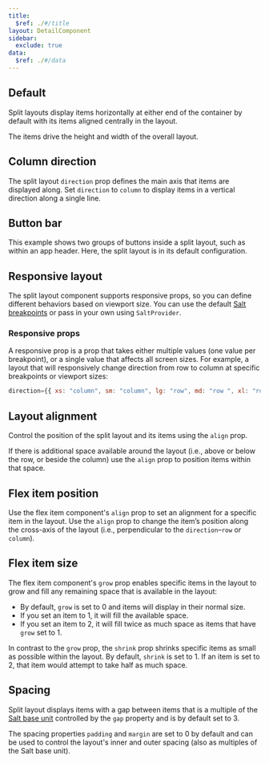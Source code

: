 ```yaml
---
title:
  $ref: ./#/title
layout: DetailComponent
sidebar:
  exclude: true
data:
  $ref: ./#/data
---
```


<LivePreviewControls>

<LivePreview componentName="split-layout" exampleName="Default" >

## Default

Split layouts display items horizontally at either end of the container by default with its items aligned centrally in the layout.

The items drive the height and width of the overall layout.

</LivePreview>

<LivePreview componentName="split-layout" exampleName="ColumnDirection" >

## Column direction

The split layout `direction` prop defines the main axis that items are displayed along. Set `direction` to `column` to display items in a vertical direction along a single line.

</LivePreview>

<LivePreview componentName="split-layout" exampleName="ButtonBar" >

## Button bar

This example shows two groups of buttons inside a split layout, such as within an app header. Here, the split layout is in its default configuration.

</LivePreview>

<LivePreview componentName="split-layout" exampleName="ResponsiveLayout" >

## Responsive layout

The split layout component supports responsive props, so you can define different behaviors based on viewport size. You can use the default [Salt breakpoints](https://www.saltdesignsystem.com/salt/foundations/responsiveness) or pass in your own using `SaltProvider`.

### Responsive props

A responsive prop is a prop that takes either multiple values (one value per breakpoint), or a single value that affects all screen sizes. For example, a layout that will responsively change direction from row to column at specific breakpoints or viewport sizes:

```js
direction={{ xs: "column", sm: "column", lg: "row", md: "row ", xl: "row" }}
```

</LivePreview>

<LivePreview componentName="split-layout" exampleName="LayoutAlignment" >

## Layout alignment

Control the position of the split layout and its items using the `align` prop.

If there is additional space available around the layout (i.e., above or below the row, or beside the column) use the `align` prop to position items within that space.

</LivePreview>

<LivePreview componentName="split-layout" exampleName="FlexItemPosition" >

## Flex item position

Use the flex item component's `align` prop to set an alignment for a specific item in the layout. Use the `align` prop to change the item’s position along the cross-axis of the layout (i.e., perpendicular to the `direction`–`row` or `column`).

</LivePreview>

<LivePreview componentName="split-layout" exampleName="FlexItemSize" >

## Flex item size

The flex item component's `grow` prop enables specific items in the layout to grow and fill any remaining space that is available in the layout:

- By default, `grow` is set to 0 and items will display in their normal size.
- If you set an item to 1, it will fill the available space.
- If you set an item to 2, it will fill twice as much space as items that have `grow` set to 1.

In contrast to the `grow` prop, the `shrink` prop shrinks specific items as small as possible within the layout. By default, `shrink` is set to 1. If an item is set to 2, that item would attempt to take half as much space.

</LivePreview>
<LivePreview componentName="split-layout" exampleName="Spacing">

## Spacing

Split layout displays items with a gap between items that is a multiple of the [Salt base unit](/salt/foundations/spacing) controlled by the `gap` property and is by default set to 3.

The spacing properties `padding` and `margin` are set to 0 by default and can be used to control the layout's inner and outer spacing (also as multiples of the Salt base unit).

</LivePreview>

</LivePreviewControls>
